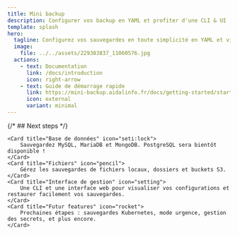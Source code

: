 ```yaml
---
title: Mini backup
description: Configurer vos backup en YAML et profiter d'une CLI & UI
template: splash
hero:
  tagline: Configurez vos sauvegardes en toute simplicité en YAML et visualisez-les facilement via une CLI ou une interface web.
  image:
    file: ../../assets/229383837_11060576.jpg
  actions:
    - text: Documentation
      link: /docs/introduction
      icon: right-arrow
    - text: Guide de démarrage rapide
      link: https://mini-backup.aidalinfo.fr/docs/getting-started/start/
      icon: external
      variant: minimal
---
```


{/* ## Next steps */}

<CardGrid>

	<Card title="Base de données" icon="seti:lock">
		Sauvegardez MySQL, MariaDB et MongoDB. PostgreSQL sera bientôt disponible !
	</Card>
	<Card title="Fichiers" icon="pencil">
    	Gérez les sauvegardes de fichiers locaux, dossiers et buckets S3.
	</Card>
	<Card title="Interface de gestion" icon="setting">
    	Une CLI et une interface web pour visualiser vos configurations et restaurer facilement vos sauvegardes.
	</Card>
	<Card title="Futur features" icon="rocket">
    	Prochaines étapes : sauvegardes Kubernetes, mode urgence, gestion des secrets, et plus encore.
	</Card>
</CardGrid>
